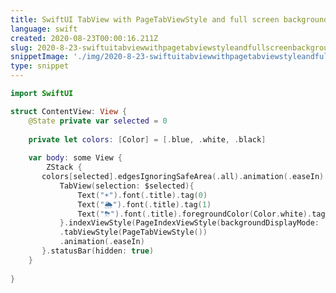 ```yaml
---
title: SwiftUI TabView with PageTabViewStyle and full screen background colors
language: swift
created: 2020-08-23T00:00:16.211Z
slug: 2020-8-23-swiftuitabviewwithpagetabviewstyleandfullscreenbackgroundcolors
snippetImage: './img/2020-8-23-swiftuitabviewwithpagetabviewstyleandfullscreenbackgroundcolors.png'
type: snippet
---
```


```swift snippet
import SwiftUI

struct ContentView: View {
    @State private var selected = 0
    
    private let colors: [Color] = [.blue, .white, .black]
    
    var body: some View {
        ZStack {
       colors[selected].edgesIgnoringSafeArea(.all).animation(.easeIn)
           TabView(selection: $selected){
               Text("☀️").font(.title).tag(0)
               Text("🌦").font(.title).tag(1)
               Text("⛈").font(.title).foregroundColor(Color.white).tag(2)
           }.indexViewStyle(PageIndexViewStyle(backgroundDisplayMode: .always))
           .tabViewStyle(PageTabViewStyle())
           .animation(.easeIn)
       }.statusBar(hidden: true)
    }
    
}

```
  
